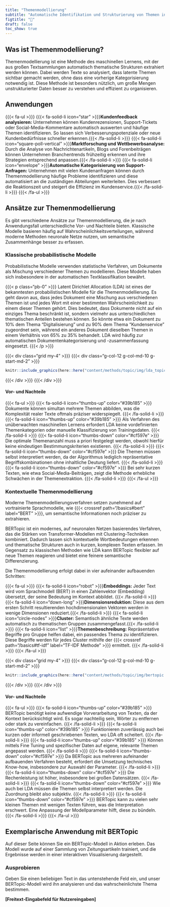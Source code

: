```yaml
---
title: "Themenmodellierung"
subtitle: "Automatische Identifikation und Strukturierung von Themen in Texten"
figtitle: "📰"
draft: false
toc_show: true
---
```


## Was ist Themenmodellierung?

<!-- {{{< div class="grid" >}}} {{{< div class="g-col-12 g-col-md-4 g-start-md-5" >}}}  -->

<!-- ```{r} -->
<!-- knitr::include_graphics(here::here("content/methods/topic/img/book.svg")) -->
<!-- ``` -->

<!-- {{{< /div >}}} {{{< /div >}}} -->

Themenmodellierung ist eine Methode des maschinellen Lernens, mit der aus großen Textsammlungen automatisch thematische Strukturen extrahiert werden können. Dabei werden Texte so analysiert, dass latente Themen sichtbar gemacht werden, ohne dass eine vorherige Kategorisierung notwendig ist. Diese Methode ist besonders nützlich, um große Mengen unstrukturierter Daten besser zu verstehen und effizient zu organisieren.



## Anwendungen 

{{{< fa-ul >}}}
    {{{< fa-solid-li icon="star" >}}}**Kundenfeedback analysieren:** Unternehmen können Kundenrezensionen, Support-Tickets oder Social-Media-Kommentare automatisch auswerten und häufige Themen identifizieren. So lassen sich Verbesserungspotenziale oder neue Kundenbedürfnisse schneller erkennen.{{{< /fa-solid-li >}}}
    {{{< fa-solid-li icon="square-poll-vertical" >}}}**Marktforschung und Wettbewerbsanalyse:** Durch die Analyse von Nachrichtenartikeln, Blogs und Forenbeiträgen können Unternehmen Branchentrends frühzeitig erkennen und ihre Strategien entsprechend anpassen.{{{< /fa-solid-li >}}}
    {{{< fa-solid-li  icon="envelope" >}}}**Automatische Kategorisierung von Support-Anfragen:** Unternehmen mit vielen Kundenanfragen können durch Themenmodellierung häufige Probleme identifizieren und diese automatisiert an die zuständigen Abteilungen weiterleiten. Dies verbessert die Reaktionszeit und steigert die Effizienz im Kundenservice.{{{< /fa-solid-li >}}}
{{{< /fa-ul >}}}


## Ansätze zur Themenmodellierung

Es gibt verschiedene Ansätze zur Themenmodellierung, die je nach Anwendungsfall unterschiedliche Vor- und Nachteile bieten. Klassische Modelle basieren häufig auf Wahrscheinlichkeitsverteilungen, während moderne Methoden neuronale Netze nutzen, um semantische Zusammenhänge besser zu erfassen.

### Klassische probabilistische Modelle

Probabilistische Modelle verwenden statistische Verfahren, um Dokumente als Mischung verschiedener Themen zu modellieren. Diese Modelle haben sich insbesondere in der automatischen Textklassifikation bewährt.

{{{< p class="pb-0" >}}}
Latent Dirichlet Allocation (LDA) ist eines der bekanntesten probabilistischen Modelle für die Themenmodellierung. Es geht davon aus, dass jedes Dokument eine Mischung aus verschiedenen Themen ist und jedes Wort mit einer bestimmten Wahrscheinlichkeit zu einem dieser Themen gehört. Dies bedeutet, dass Dokumente nicht auf ein einziges Thema beschränkt ist, sondern vielmehr aus unterschiedlichen thematischen Anteilen bestehen können. So könnte etwa ein Dokument zu 10% dem Thema "Digitalisierung" und zu 90% dem Thema "Kundenservice" zugeordnet sein, während ein anderes Dokument dieselben Themen in einem Verhältnis von 65% zu 35% behandelt. LDA wird häufig zur automatischen Dokumentenkategorisierung und -zusammenfassung eingesetzt.
{{{< /p >}}}

{{{< div class="grid my-4" >}}} {{{< div class="g-col-12 g-col-md-10 g-start-md-2" >}}}

```r
knitr::include_graphics(here::here("content/methods/topic/img/lda_topic.svg"))
```

{{{< /div >}}} {{{< /div >}}}

#### Vor- und Nachteile

{{{< fa-ul >}}}
    {{{< fa-solid-li icon="thumbs-up" color="#39b185" >}}} Dokumente können simultan mehrere Themen abbilden, was die Komplexität realer Texte oftmals präziser widerspiegelt. {{{< /fa-solid-li >}}}
        {{{< fa-solid-li icon="thumbs-up" color="#39b185" >}}} Als Verfahren des unüberwachten maschinellen Lernens erfordert LDA keine vordefinierten Themenkategorien oder manuelle Klassifizierung von Trainingsdaten. {{{< /fa-solid-li >}}}
    {{{< fa-solid-li icon="thumbs-down" color="#cf597e" >}}} Die optimale Themenanzahl muss a priori festgelegt werden, obwohl hierfür keine eindeutigen Bestimmungskriterien existieren. {{{< /fa-solid-li >}}}
        {{{< fa-solid-li icon="thumbs-down" color="#cf597e" >}}} Die Themen müssen selbst interpretiert werden, da der Algorithmus lediglich repräsentative Begriffskombinationen ohne inhaltliche Deutung liefert.  {{{< /fa-solid-li >}}}
         {{{< fa-solid-li icon="thumbs-down" color="#cf597e" >}}} Bei sehr kurzen Texten, wie etwa Social-Media-Beiträgen, zeigt die Methode erhebliche Schwächen in der Themenextraktion. {{{< /fa-solid-li >}}}
{{{< /fa-ul >}}}



### Kontextuelle Themenmodellierung

Moderne Themenmodellierungsverfahren setzen zunehmend auf vortrainierte Sprachmodelle, wie {{{< crossref path="/basics#bert" label="BERT" >}}}, um semantische Informationen noch präziser zu extrahieren.

BERTopic ist ein modernes, auf neuronalen Netzen basierendes Verfahren, das die Stärken von Transformer-Modellen mit Clustering-Techniken kombiniert. Dadurch lassen sich kontextuelle Wortbedeutungen erkennen und thematische Strukturen auch in kurzen, komplexen Texten erfassen. Im Gegensatz zu klassischen Methoden wie LDA kann BERTopic flexibler auf neue Themen reagieren und bietet eine feinere semantische Differenzierung.

Die Themenmodellierung erfolgt dabei in vier aufeinander aufbauenden Schritten:

{{{< fa-ul >}}}
    {{{< fa-solid-li icon="robot" >}}}**Embeddings:** Jeder Text wird vom Sprachmodell (BERT) in einen Zahlenvektor (Embedding) übersetzt, der seine Bedeutung im Kontext abbildet. {{{< /fa-solid-li >}}}
    {{{< fa-solid-li icon="down-long" >}}}**Dimensionsreduktion:** Diese aus dem ersten Schritt resultierenden hochdimensionalen Vektoren werden in wenige Dimensionen reduziert.{{{< /fa-solid-li >}}}
    {{{< fa-solid-li  icon="circle-nodes" >}}}**Cluster:** Semantisch ähnliche Texte werden automatisch zu thematischen Gruppen zusammengefasst.{{{< /fa-solid-li >}}}
    {{{< fa-solid-li  icon="list" >}}}**Themenbeschreibung:** Repräsentative Begriffe pro Gruppe helfen dabei, ein passendes Thema zu identifizieren. Diese Begriffe werden für jedes Cluster mithilfe der {{{< crossref path="/basics#tf-idf" label="TF-IDF Methode" >}}} ermittelt. {{{< /fa-solid-li >}}}
{{{< /fa-ul >}}}


{{{< div class="grid my-4" >}}} {{{< div class="g-col-12 g-col-md-10 g-start-md-2" >}}}

```r
knitr::include_graphics(here::here("content/methods/topic/img/bertopic.svg"))
```

{{{< /div >}}} {{{< /div >}}}



#### Vor- und Nachteile

{{{< fa-ul >}}}
    {{{< fa-solid-li icon="thumbs-up" color="#39b185" >}}} BERTopic benötigt keine aufwendige Vorverarbeitung von Texten, da der Kontext berücksichtigt wird. Es sogar nachteilig sein, Wörter zu entfernen oder stark zu vereinfachen. {{{< /fa-solid-li >}}}
    {{{< fa-solid-li icon="thumbs-up" color="#39b185" >}}} Funktionieren zuverlässig auch bei kurzen oder informell geschriebenen Texten, wo LDA oft scheitert. {{{< /fa-solid-li >}}}
        {{{< fa-solid-li icon="thumbs-up" color="#39b185" >}}} Können mittels Fine Tuning und spezifischer Daten auf eigene, relevante Themen angepasst werden. {{{< /fa-solid-li >}}}
    {{{< fa-solid-li icon="thumbs-down" color="#cf597e" >}}} Da BERTopic aus mehreren aufeinander aufbauenden Verfahren besteht, erfordert die Umsetzung technisches Know-how, insbesondere zur Auswahl der Parameter. {{{< /fa-solid-li >}}}
        {{{< fa-solid-li icon="thumbs-down" color="#cf597e" >}}} Die Rechenleistung ist höher, insbesondere bei großen Datensätzen.  {{{< /fa-solid-li >}}}
         {{{< fa-solid-li icon="thumbs-down" color="#cf597e" >}}}	Wie auch bei LDA müssen die Themen selbst interpretiert werden. Die Zuordnung bleibt also subjektiv. {{{< /fa-solid-li >}}}
         {{{< fa-solid-li icon="thumbs-down" color="#cf597e" >}}}	BERTopic kann zu vielen sehr kleinen Themen mit wenigen Texten führen, was die Interpretation erschwert. Eine Anpassung der Modellparameter hilft, diese zu bündeln. {{{< /fa-solid-li >}}}
{{{< /fa-ul >}}}


## Exemplarische Anwendung mit BERTopic

Auf dieser Seite können Sie ein BERTopic-Modell in Aktion erleben. Das Modell wurde auf einer Sammlung von Zeitungsartikeln trainiert, und die Ergebnisse werden in einer interaktiven Visualisierung dargestellt.

### Ausprobieren

Geben Sie einen beliebigen Text in das untenstehende Feld ein, und unser BERTopic-Modell wird ihn analysieren und das wahrscheinlichste Thema bestimmen.

**[Freitext-Eingabefeld für Nutzereingaben]**

